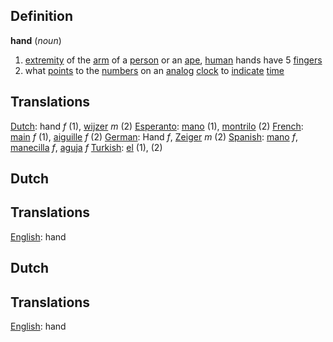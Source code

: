 ==Definition==

'''hand''' (''noun'')
# [[extremity]] of the [[arm]] of a [[person]] or an [[ape]], [[human]] hands have 5 [[finger]]s
# what [[points]] to the [[numbers]] on an [[analog]] [[clock]] to [[indicate]] [[time]]

==Translations==

[[Dutch]]: hand ''f'' (1), [[wijzer]] ''m'' (2)
[[Esperanto]]: [[mano]] (1), [[montrilo]] (2)
[[French]]: [[main]] ''f'' (1), [[aiguille]] ''f'' (2)
[[German]]: Hand ''f'', [[Zeiger]] ''m'' (2)
[[Spanish]]: [[mano]] ''f'', [[manecilla]] ''f'', [[aguja]] ''f''
[[Turkish]]: [[el]] (1), [[]] (2)

==Dutch==

==Translations==

[[English]]: hand

==Dutch==

==Translations==

[[English]]: hand